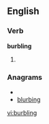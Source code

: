 
==English==

===Verb===
'''burbling'''

# {{present participle of|[[burble]]}}

===Anagrams===
* {{alphagram|bbgilnru}}
* [[blurbing#English|blurbing]]


[[vi:burbling]]
